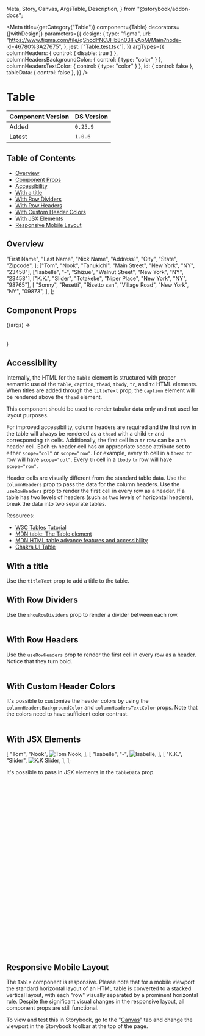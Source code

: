   Meta,
  Story,
  Canvas,
  ArgsTable,
  Description,
} from "@storybook/addon-docs";


<Meta
  title={getCategory("Table")}
  component={Table}
  decorators={[withDesign]}
  parameters={{
    design: {
      type: "figma",
      url: "https://www.figma.com/file/qShodlfNCJHb8n03IFyApM/Main?node-id=46780%3A27675",
    },
    jest: ["Table.test.tsx"],
  }}
  argTypes={{
    columnHeaders: { control: { disable: true } },
    columnHeadersBackgroundColor: { control: { type: "color" } },
    columnHeadersTextColor: { control: { type: "color" } },
    id: { control: false },
    tableData: { control: false },
  }}
/>

# Table

| Component Version | DS Version |
| ----------------- | ---------- |
| Added             | `0.25.9`   |
| Latest            | `1.0.6`    |

## Table of Contents

- [Overview](#overview)
- [Component Props](#component-props)
- [Accessibility](#accessibility)
- [With a title](#with-a-title)
- [With Row Dividers](#with-row-dividers)
- [With Row Headers](#with-row-headers)
- [With Custom Header Colors](#with-custom-header-colors)
- [With JSX Elements](#with-jsx-elements)
- [Responsive Mobile Layout](#responsive-mobile-layout)

## Overview

<Description of={Table} />

  "First Name",
  "Last Name",
  "Nick Name",
  "Address1",
  "City",
  "State",
  "Zipcode",
];
  ["Tom", "Nook", "Tanukichi", "Main Street", "New York", "NY", "23458"],
  ["Isabelle", "-", "Shizue", "Walnut Street", "New York", "NY", "23458"],
  ["K.K.", "Slider", "Totakeke", "Niper Place", "New York", "NY", "98765"],
  [
    "Sonny",
    "Resetti",
    "Risetto san",
    "Village Road",
    "New York",
    "NY",
    "09873",
  ],
];

## Component Props

<Canvas withToolbar>
  <Story
    name="Table"
    args={{
      className: undefined,
      columnHeaders,
      columnHeadersBackgroundColor: undefined,
      columnHeadersTextColor: undefined,
      id: undefined,
      showRowDividers: false,
      tableData,
      titleText: undefined,
      useRowHeaders: false,
    }}
  >
    {(args) => <Table {...args}></Table>}
  </Story>
</Canvas>

<ArgsTable story="Table" />

## Accessibility

Internally, the HTML for the `Table` element is structured with proper semantic
use of the `table`, `caption`, `thead`, `tbody`, `tr`, and `td` HTML elements.
When titles are added through the `titleText` prop, the `caption` element will
be rendered above the `thead` element.

This component should be used to render tabular data only and not used for layout
purposes.

For improved accessibility, column headers are required and the first row
in the table will always be rendered as a `thead` with a child `tr` and
corresponsing `th` cells. Additionally, the first cell in a `tr` row can be a `th`
header cell. Each `th` header cell has an appropriate scope attribute set to
either `scope="col"` or `scope="row"`. For example, every `th` cell in a `thead`
`tr` row will have `scope="col"`. Every `th` cell in a `tbody` `tr` row will
have `scope="row"`.

Header cells are visually different from the standard table data. Use the
`columnHeaders` prop to pass the data for the column headers. Use the
`useRowHeaders` prop to render the first cell in every row as a header. If a
table has two levels of headers (such as two levels of horizontal headers), break
the data into two separate tables.

Resources:

- [W3C Tables Tutorial](https://www.w3.org/WAI/tutorials/tables/)
- [MDN table: The Table element](https://developer.mozilla.org/en-US/docs/Web/HTML/Element/table)
- [MDN HTML table advance features and accessibility](https://developer.mozilla.org/en-US/docs/Learn/HTML/Tables/Advanced)
- [Chakra UI Table](https://chakra-ui.com/docs/components/data-display/table)

## With a title

Use the `titleText` prop to add a title to the table.

<Canvas>
  <DSProvider>
    <Table
      columnHeaders={columnHeaders}
      id="title-table"
      tableData={tableData}
      titleText="Table with a title"
    />
  </DSProvider>
</Canvas>

## With Row Dividers

Use the `showRowDividers` prop to render a divider between each row.

<Canvas>
  <DSProvider>
    <Table
      columnHeaders={columnHeaders}
      id="showRowDividers-table"
      showRowDividers
      tableData={tableData}
    />
  </DSProvider>
</Canvas>

## With Row Headers

Use the `useRowHeaders` prop to render the first cell in every row as a header.
Notice that they turn bold.

<Canvas>
  <DSProvider>
    <Table
      columnHeaders={columnHeaders}
      id="rowHeaders-table"
      tableData={tableData}
      useRowHeaders
    />
  </DSProvider>
</Canvas>

## With Custom Header Colors

It's possible to customize the header colors by using the `columnHeadersBackgroundColor`
and `columnHeadersTextColor` props. Note that the colors need to have sufficient
color contrast.

<Canvas>
  <DSProvider>
    <Table
      columnHeaders={columnHeaders}
      columnHeadersBackgroundColor="var(--nypl-colors-ui-link-secondary)"
      columnHeadersTextColor="var(--nypl-colors-ui-white)"
      id="rowHeaders-table"
      showRowDividers
      tableData={tableData}
      useRowHeaders
    />
  </DSProvider>
</Canvas>

## With JSX Elements

  [
    "Tom",
    "Nook",
    <Image
      alt="Tom Nook"
      size="small"
      src="https://play.nintendo.com/images/AC_Tom_FRYtwIN.17345b1513ac044897cfc243542899dce541e8dc.9afde10b.png"
    />,
  ],
  [
    "Isabelle",
    "-",
    <Image
      alt="Isabelle"
      size="small"
      src="https://play.nintendo.com/images/AC_Isabelle_7XU6aGu.17345b1513ac044897cfc243542899dce541e8dc.9afde10b.png"
    />,
  ],
  [
    "K.K.",
    "Slider",
    <Image
      alt="K.K Slider"
      size="small"
      src="https://play.nintendo.com/images/AC_KK_jh4yj5t.17345b1513ac044897cfc243542899dce541e8dc.9afde10b.png"
    />,
  ],
];

It's possible to pass in JSX elements in the `tableData` prop.

```jsx
export const charactersData = [
  [
    "Tom",
    "Nook",
    <Image
      alt="Tom Nook"
      size="small"
      src="https://play.nintendo.com/images/AC_Tom_FRYtwIN.17345b1513ac044897cfc243542899dce541e8dc.9afde10b.png"
    />,
  ],
  [
    "Isabelle",
    "-",
    <Image
      alt="Isabelle"
      size="small"
      src="https://play.nintendo.com/images/AC_Isabelle_7XU6aGu.17345b1513ac044897cfc243542899dce541e8dc.9afde10b.png"
    />,
  ],
  [
    "K.K.",
    "Slider",
    <Image
      alt="K.K Slider"
      size="small"
      src="https://play.nintendo.com/images/AC_KK_jh4yj5t.17345b1513ac044897cfc243542899dce541e8dc.9afde10b.png"
    />,
  ],
];
```

<Canvas>
  <DSProvider>
    <Table
      columnHeaders={characterHeaders}
      id="jsx-example"
      showRowDividers
      tableData={charactersData}
    />
  </DSProvider>
</Canvas>

## Responsive Mobile Layout

The `Table` component is responsive. Please note that for a mobile viewport the
standard horizontal layout of an HTML table is converted to a stacked vertical
layout, with each "row" visually separated by a prominent horizontal rule. Despite
the significant visual changes in the responsive layout, all component props are
still functional.

To view and test this in Storybook, go to the "[Canvas](https://nypl.github.io/nypl-design-system/reservoir/v1/?path=/story/components-page-layout-table--table)"
tab and change the viewport in the Storybook toolbar at the top of the page.
